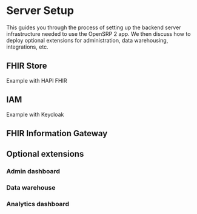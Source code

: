 # Server Setup

This guides you through the process of setting up the backend server infrastructure needed to use the OpenSRP 2 app. We then discuss how to deploy optional extensions for administration, data warehousing, integrations, etc.

## FHIR Store

Example with HAPI FHIR

## IAM

Example with Keycloak

## FHIR Information Gateway

## Optional extensions

### Admin dashboard

### Data warehouse

### Analytics dashboard
